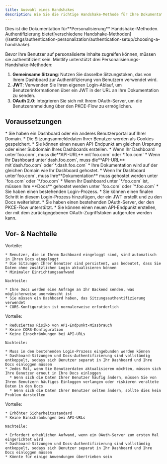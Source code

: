 ```yaml
---
title: Auswahl eines Handshakes
description: Wie Sie die richtige Handshake-Methode für Ihre Dokumentation auswählen
---
```


<Info>
  Dies ist die Dokumentation für**Personalisierung** Handshake-Methoden. Authentifizierung bietet[verschiedene Handshake-Methoden](/settings/authentication-personalization/authentication-setup/choosing-a-handshake).
</Info>

Bevor Ihre Benutzer auf personalisierte Inhalte zugreifen können, müssen sie authentifiziert sein. Mintlify unterstützt drei Personalisierungs-Handshake-Methoden:

1. **Gemeinsame Sitzung**: Nutzen Sie dasselbe Sitzungstoken, das von Ihrem Dashboard zur Authentifizierung von Benutzern verwendet wird.
2. **JWT**: Verwenden Sie Ihren eigenen Login-Ablauf, um Benutzerinformationen über ein JWT in der URL an Ihre Dokumentation zu senden.
3. **OAuth 2.0**: Integrieren Sie sich mit Ihrem OAuth-Server, um die Benutzeranmeldung über den PKCE-Flow zu ermöglichen.

## Voraussetzungen

<Tabs>
  <Tab title="Shared Session">
    * Sie haben ein Dashboard oder ein anderes Benutzerportal auf Ihrer Domain.
    * Die Sitzungsanmeldedaten Ihrer Benutzer werden als Cookies gespeichert.
    * Sie können einen neuen API-Endpunkt am gleichen Ursprung oder einer Subdomain Ihres Dashboards erstellen.
      * Wenn Ihr Dashboard unter`foo.com`, muss die**API-URL** mit`foo.com` oder`*.foo.com`
      * Wenn Ihr Dashboard unter`dash.foo.com`, muss die**API-URL** mit`dash.foo.com` oder`*.dash.foo.com`
    * Ihre Dokumentation wird auf der gleichen Domain wie Ihr Dashboard gehostet.
      * Wenn Ihr Dashboard unter`foo.com`, muss Ihre**Dokumentation** muss gehostet werden unter `foo.com` oder `*.foo.com`
      * Wenn Ihr Dashboard unter `*.foo.com` ist, müssen Ihre **Docs** gehostet werden unter `foo.com` oder `*.foo.com`
  </Tab>

  <Tab title="JWT">
    * Sie haben einen bestehenden Login-Prozess.
    * Sie können einen finalen Schritt in diesem Login-Prozess hinzufügen, der ein JWT erstellt und zu den Docs weiterleitet.
  </Tab>

  <Tab title="OAuth 2.0">
    * Sie haben einen bestehenden OAuth-Server, der den PKCE-Flow unterstützt.
    * Sie können einen neuen API-Endpunkt erstellen, der mit dem zurückgegebenen OAuth-Zugriffstoken aufgerufen werden kann.
  </Tab>
</Tabs>

## Vor- & Nachteile

<Tabs>
  <Tab title="Shared Session">
    Vorteile:

    * Benutzer, die in Ihrem Dashboard eingeloggt sind, sind automatisch in Ihren Docs eingeloggt
    * Die Sitzungen Ihrer Benutzer sind persistent, was bedeutet, dass Sie Daten ohne zusätzlichen Login aktualisieren können
    * Minimaler Einrichtungsaufwand

    Nachteile:

    * Ihre Docs werden eine Anfrage an Ihr Backend senden, was möglicherweise unerwünscht ist
    * Sie müssen ein Dashboard haben, das Sitzungsauthentifizierung verwendet
    * CORS-Konfiguration ist normalerweise erforderlich
  </Tab>

  <Tab title="JWT">
    Vorteile:

    * Reduziertes Risiko von API-Endpunkt-Missbrauch
    * Keine CORS-Konfiguration
    * Keine Einschränkungen bei API-URLs

    Nachteile:

    * Muss in den bestehenden Login-Prozess eingebunden werden können
    * Dashboard-Sitzungen und Docs-Authentifizierung sind vollständig entkoppelt, sodass sich Benutzer separat in Ihr Dashboard und Ihre Docs einloggen müssen
    * Jedes Mal, wenn Sie Benutzerdaten aktualisieren möchten, müssen sich Ihre Benutzer erneut in Ihre Docs einloggen
      * Wenn sich die Daten Ihrer Benutzer häufig ändern, müssen Sie von Ihren Benutzern häufiges Einloggen verlangen oder riskieren veraltete Daten in den Docs
      * Wenn sich die Daten Ihrer Benutzer selten ändern, sollte dies kein Problem darstellen
  </Tab>

  <Tab title="OAuth 2.0">
    Vorteile:

    * Erhöhter Sicherheitsstandard
    * Keine Einschränkungen bei API-URLs

    Nachteile:

    * Erfordert erheblichen Aufwand, wenn ein OAuth-Server zum ersten Mal eingerichtet wird
    * Dashboard-Sitzungen und Docs-Authentifizierung sind vollständig entkoppelt, sodass sich Benutzer separat in Ihr Dashboard und Ihre Docs einloggen müssen
    * Könnte für einige Anwendungen übertrieben sein
  </Tab>
</Tabs>

